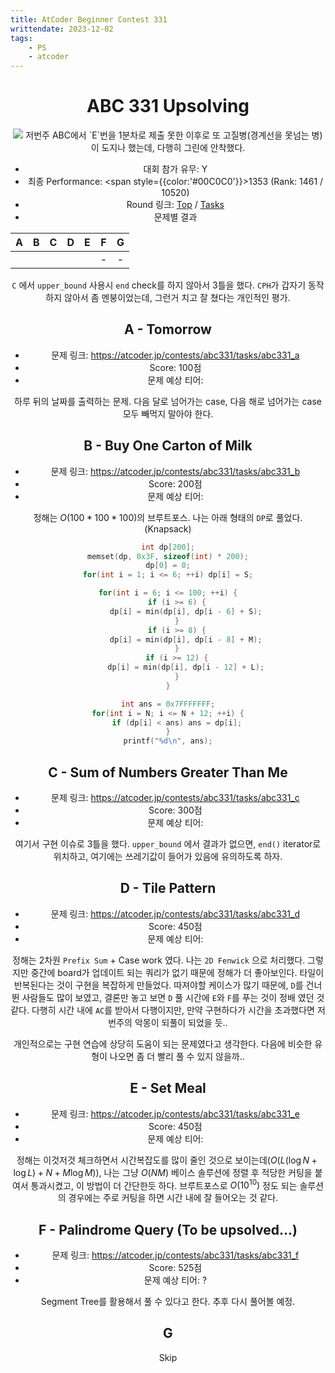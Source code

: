 ```yaml
---
title: AtCoder Beginner Contest 331
writtendate: 2023-12-02
tags:
    - PS
    - atcoder
---
```


<Header />

# ABC 331 Upsolving

<Image src="2023-12-02-23-30-30.png" width={600}/>
저번주 ABC에서 `E`번을 1분차로 제출 못한 이후로 또 고질병(경계선을 못넘는 병)이 도지나 했는데, 다행히 그린에 안착했다.

- 대회 참가 유무: Y
- 최종 Performance: <span style={{color:'#00C0C0'}}>1353</span> (Rank: 1461 / 10520)
- Round 링크: [Top](https://atcoder.jp/contests/abc331) / [Tasks](https://atcoder.jp/contests/abc331/tasks)
- 문제별 결과

| A | B | C | D | E | F | G |
| :-: | :-: | :-: | :-: | :-: | :-: | :-: |
| <AC state="AC" /> | <AC state="AC" /> | <AC state="AC" /> | <AC state="AC" /> | <AC state="AC" /> | - | - |


`C` 에서 `upper_bound` 사용시 `end` check를 하지 않아서 3틀을 했다. `CPH`가 갑자기 동작하지 않아서 좀 멘붕이었는데, 그런거 치고 잘 쳤다는 개인적인 평가.

## A - Tomorrow

- 문제 링크: https://atcoder.jp/contests/abc331/tasks/abc331_a
- Score: 100점
- 문제 예상 티어: <SolvedTier tierName={TierName.Bronze} grade={4} width={15} />

하루 뒤의 날짜를 출력하는 문제. 다음 달로 넘어가는 case, 다음 해로 넘어가는 case 모두 빼먹지 말아야 한다.

## B - Buy One Carton of Milk

- 문제 링크: https://atcoder.jp/contests/abc331/tasks/abc331_b
- Score: 200점
- 문제 예상 티어: <SolvedTier tierName={TierName.Silver} grade={5} width={15} />

정해는 $O(100*100*100)$의 브루트포스. 나는 아래 형태의 `DP`로 풀었다. (Knapsack)

```cpp
int dp[200];
memset(dp, 0x3F, sizeof(int) * 200);
dp[0] = 0;
for(int i = 1; i <= 6; ++i) dp[i] = S;

for(int i = 6; i <= 100; ++i) {
    if (i >= 6) {
        dp[i] = min(dp[i], dp[i - 6] + S);
    }
    if (i >= 8) {
        dp[i] = min(dp[i], dp[i - 8] + M);
    }
    if (i >= 12) {
        dp[i] = min(dp[i], dp[i - 12] + L);
    }
}

int ans = 0x7FFFFFFF;
for(int i = N; i <= N + 12; ++i) {
    if (dp[i] < ans) ans = dp[i];
}
printf("%d\n", ans);
```

## C - Sum of Numbers Greater Than Me

- 문제 링크: https://atcoder.jp/contests/abc331/tasks/abc331_c
- Score: 300점
- 문제 예상 티어: <SolvedTier tierName={TierName.Gold} grade={5} width={15} />

여기서 구현 이슈로 3틀을 했다. `upper_bound` 에서 결과가 없으면, `end()` iterator로 위치하고, 여기에는 쓰레기값이 들어가 있음에 유의하도록 하자.

## D - Tile Pattern

- 문제 링크: https://atcoder.jp/contests/abc331/tasks/abc331_d
- Score: 450점
- 문제 예상 티어: <SolvedTier tierName={TierName.Gold} grade={1} width={15} />

정해는 2차원 `Prefix Sum` + Case work 였다. 나는 `2D Fenwick` 으로 처리했다. 그렇지만 중간에 board가 업데이트 되는 쿼리가 없기 때문에 정해가 더 좋아보인다. 타일이 반복된다는 것이 구현을 복잡하게 만들었다. 따져야할 케이스가 많기 때문에, `D`를 건너뛴 사람들도 많이 보였고, 결론만 놓고 보면 `D` 풀 시간에 `E`와 `F`를 푸는 것이 정배 였던 것 같다. 다행히 시간 내에 `AC`를 받아서 다행이지만, 만약 구현하다가 시간을 초과했다면 저번주의 악몽이 되풀이 되었을 듯..

개인적으로는 구현 연습에 상당히 도움이 되는 문제였다고 생각한다. 다음에 비슷한 유형이 나오면 좀 더 빨리 풀 수 있지 않을까..

## E - Set Meal

- 문제 링크: https://atcoder.jp/contests/abc331/tasks/abc331_e
- Score: 450점
- 문제 예상 티어: <SolvedTier tierName={TierName.Gold} grade={4} width={15} />

정해는 이것저것 체크하면서 시간복잡도를 많이 줄인 것으로 보이는데($O(L(\log N + \log L) + N + M \log M)$), 나는 그냥 $O(NM)$ 베이스 솔루션에 정렬 후 적당한 커팅을 붙여서 통과시켰고, 이 방법이 더 간단한듯 하다. 브루트포스로 $O(10^{10})$ 정도 되는 솔루션의 경우에는 주로 커팅을 하면 시간 내에 잘 들어오는 것 같다.

## F - Palindrome Query (To be upsolved...)

- 문제 링크: https://atcoder.jp/contests/abc331/tasks/abc331_f
- Score: 525점
- 문제 예상 티어: ?

Segment Tree를 활용해서 풀 수 있다고 한다. 추후 다시 풀어볼 예정.

## G

Skip

<TagList />
<Comment />

